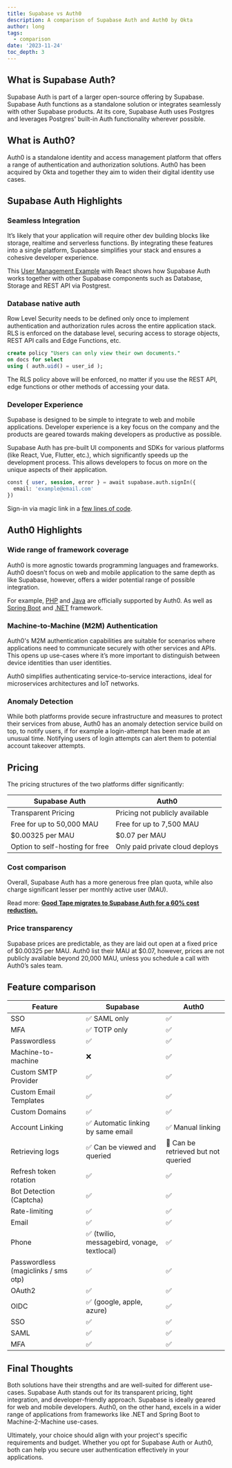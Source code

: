 ```yaml
---
title: Supabase vs Auth0
description: A comparison of Supabase Auth and Auth0 by Okta
author: long
tags:
  - comparison
date: '2023-11-24'
toc_depth: 3
---
```


## What is Supabase Auth?

Supabase Auth is part of a larger open-source offering by Supabase. Supabase Auth functions as a standalone solution or integrates seamlessly with other Supabase products. At its core, Supabase Auth uses Postgres and leverages Postgres' built-in Auth functionality wherever possible.

## What is Auth0?

Auth0 is a standalone identity and access management platform that offers a range of authentication and authorization solutions. Auth0 has been acquired by Okta and together they aim to widen their digital identity use cases.

## Supabase Auth Highlights

### Seamless Integration

It’s likely that your application will require other dev building blocks like storage, realtime and serverless functions. By integrating these features into a single platform, Supabase simplifies your stack and ensures a cohesive developer experience.

This [User Management Example](https://supabase.com/docs/guides/getting-started/tutorials/with-react) with React shows how Supabase Auth works together with other Supabase components such as Database, Storage and REST API via Postgrest.

### Database native auth

Row Level Security needs to be defined only once to implement authentication and authorization rules across the entire application stack. RLS is enforced on the database level, securing access to storage objects, REST API calls and Edge Functions, etc.

```sql
create policy "Users can only view their own documents."
on docs for select
using ( auth.uid() = user_id );
```

The RLS policy above will be enforced, no matter if you use the REST API, edge functions or other methods of accessing your data.

### Developer Experience

Supabase is designed to be simple to integrate to web and mobile applications. Developer experience is a key focus on the company and the products are geared towards making developers as productive as possible.

Supabase Auth has pre-built UI components and SDKs for various platforms (like React, Vue, Flutter, etc.), which significantly speeds up the development process. This allows developers to focus on more on the unique aspects of their application.

```sql
const { user, session, error } = await supabase.auth.signIn({
  email: 'example@email.com'
})
```

Sign-in via magic link in a [few lines of code](https://supabase.com/docs/guides/auth/passwordless-login/auth-magic-link?language=js#sign-in-with-magic-link).

## Auth0 Highlights

### Wide range of framework coverage

Auth0 is more agnostic towards programming languages and frameworks. Auth0 doesn’t focus on web and mobile application to the same depth as like Supabase, however, offers a wider potential range of possible integration.

For example, [PHP](https://github.com/auth0/auth0-PHP) and [Java](https://github.com/auth0/auth0-java) are officially supported by Auth0. As well as [Spring Boot](https://github.com/auth0-samples/auth0-spring-boot-login-samples) and [.NET](https://github.com/auth0/auth0-dotnet-templates) framework.

### Machine-to-Machine (M2M) Authentication

Auth0's M2M authentication capabilities are suitable for scenarios where applications need to communicate securely with other services and APIs. This opens up use-cases where it’s more important to distinguish between device identities than user identities.

Auth0 simplifies authenticating service-to-service interactions, ideal for microservices architectures and IoT networks.

### Anomaly Detection

While both platforms provide secure infrastructure and measures to protect their services from abuse, Auth0 has an anomaly detection service build on top, to notify users, if for example a login-attempt has been made at an unusual time. Notifying users of login attempts can alert them to potential account takeover attempts.

## Pricing

The pricing structures of the two platforms differ significantly:

| Supabase Auth                   | Auth0                           |
| ------------------------------- | ------------------------------- |
| Transparent Pricing             | Pricing not publicly available  |
| Free for up to 50,000 MAU       | Free for up to 7,500 MAU        |
| $0.00325 per MAU                | $0.07 per MAU                   |
| Option to self-hosting for free | Only paid private cloud deploys |

### Cost comparison

Overall, Supabase Auth has a more generous free plan quota, while also charge significant lesser per monthly active user (MAU).

Read more: **[Good Tape migrates to Supabase Auth for a 60% cost reduction.](https://supabase.com/customers/good-tape)**

### Price transparency

Supabase prices are predictable, as they are laid out open at a fixed price of $0.00325 per MAU. Auth0 list their MAU at $0.07, however, prices are not publicly available beyond 20,000 MAU, unless you schedule a call with Auth0’s sales team.

## Feature comparison

| Feature                             | Supabase                                    | Auth0                               |
| ----------------------------------- | ------------------------------------------- | ----------------------------------- |
| SSO                                 | ✅ SAML only                                | ✅                                  |
| MFA                                 | ✅ TOTP only                                | ✅                                  |
| Passwordless                        | ✅                                          | ✅                                  |
| Machine-to-machine                  | ❌                                          | ✅                                  |
| Custom SMTP Provider                | ✅                                          | ✅                                  |
| Custom Email Templates              | ✅                                          | ✅                                  |
| Custom Domains                      | ✅                                          | ✅                                  |
| Account Linking                     | ✅ Automatic linking by same email          | ✅ Manual linking                   |
| Retrieving logs                     | ✅ Can be viewed and queried                | 🔸 Can be retrieved but not queried |
| Refresh token rotation              | ✅                                          | ✅                                  |
| Bot Detection (Captcha)             | ✅                                          | ✅                                  |
| Rate-limiting                       | ✅                                          | ✅                                  |
| Email                               | ✅                                          | ✅                                  |
| Phone                               | ✅ (twilio, messagebird, vonage, textlocal) | ✅                                  |
| Passwordless (magiclinks / sms otp) | ✅                                          | ✅                                  |
| OAuth2                              | ✅                                          | ✅                                  |
| OIDC                                | ✅ (google, apple, azure)                   | ✅                                  |
| SSO                                 | ✅                                          | ✅                                  |
| SAML                                | ✅                                          | ✅                                  |
| MFA                                 | ✅                                          | ✅                                  |

## Final Thoughts

Both solutions have their strengths and are well-suited for different use-cases. Supabase Auth stands out for its transparent pricing, tight integration, and developer-friendly approach. Supabase is ideally geared for web and mobile developers. Auth0, on the other hand, excels in a wider range of applications from frameworks like .NET and Spring Boot to Machine-2-Machine use-cases.

Ultimately, your choice should align with your project's specific requirements and budget. Whether you opt for Supabase Auth or Auth0, both can help you secure user authentication effectively in your applications.
